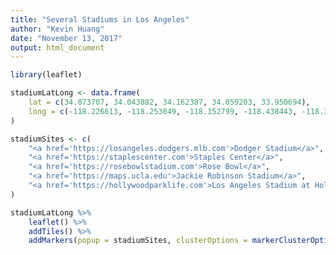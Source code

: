 ```yaml
---
title: "Several Stadiums in Los Angeles"
author: "Kevin Huang"
date: "November 13, 2017"
output: html_document
---
```

```r
library(leaflet)

stadiumLatLong <- data.frame(
    lat = c(34.073707, 34.043882, 34.162387, 34.059203, 33.950694),
    long = c(-118.226613, -118.253049, -118.152799, -118.438443, -118.337129)
)

stadiumSites <- c(
    "<a href='https://losangeles.dodgers.mlb.com'>Dodger Stadium</a>",
    "<a href='https://staplescenter.com'>Staples Center</a>",
    "<a href='https://rosebowlstadium.com'>Rose Bowl</a>",
    "<a href='https://maps.ucla.edu'>Jackie Robinson Stadium</a>",
    "<a href='https://hollywoodparklife.com'>Los Angeles Stadium at Hollywood Park</a>"
)

stadiumLatLong %>%
    leaflet() %>%
    addTiles() %>%
    addMarkers(popup = stadiumSites, clusterOptions = markerClusterOptions())

```
